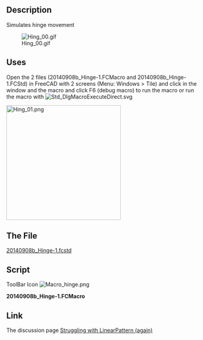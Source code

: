 <languages/>
<translate>
<!--T:1-->
{{Macro
|Name=Simulates hinge movement
|Icon=Macro hinge.png
|Description=Hinge simulation.
|Author=Mario52
|Version=1.0
|Date=2014-09-09
|FCVersion=All
|Download=The File [http://forum.freecadweb.org/download/file.php?id=7628 20140908b_Hinge-1.fcstd]<br />[https://www.freecadweb.org/wiki/images/a/a8/Macro_hinge.png ToolBar Icon]
}}

==Description== <!--T:2-->
Simulates hinge movement

<!--T:3-->
[[File:Hing_00.gif]]

==Uses== <!--T:4-->

<!--T:5-->
Open the 2 files (20140908b_Hinge-1.FCMacro and 20140908b_Hinge-1.FCStd) in FreeCAD with 2 screens (Menu: Windows > Tile) and click in the window and the macro and click F6 (debug macro) to run the macro or run the macro with [[File:Std_DlgMacroExecuteDirect.svg]] 

<!--T:6-->
[[File:Hing_01.png|left|300px]]{{clear}}

==The File== <!--T:7-->
</translate>
[http://forum.freecadweb.org/download/file.php?id=7628 20140908b_Hinge-1.fcstd]
<translate>
==Script== <!--T:8-->
</translate>
ToolBar Icon [[Image:Macro_hinge.png]]

'''20140908b_Hinge-1.FCMacro'''

{{MacroCode|code=
import FreeCAD, FreeCADGui, Draft, Part
from FreeCAD import Base
import time

ii = 0
pas = 0
for ii2 in range(180):
    if pas == 0:
        if ii > 90:
            pas = 1
        ii += 5
    else:
        if ii < 1:
            pas = 0
        ii -= 5
   
    App.getDocument("_0140908b_Hinge_1").Fusion.Placement=App.Placement(App.Vector(0,0,0), App.Rotation(App.Vector(0,0,1),ii), App.Vector(44.4,6.9,0))
    App.Console.PrintMessage(str(ii2)+"  " + str(ii)+"  " + str(pas) +"\n")
    Gui.updateGui()
    time.sleep(0) #modify the time here

}}

<translate>

==Link== <!--T:9-->
The discussion page [http://forum.freecadweb.org/viewtopic.php?f=3&t=7606&p=62086#p62086 Struggling with LinearPattern (again)]
</translate>
{{clear}}